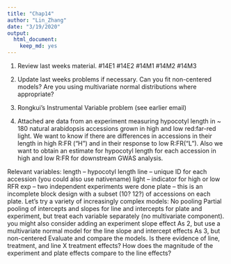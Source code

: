 ```yaml
---
title: "Chap14"
author: "Lin_Zhang"
date: "3/19/2020"
output: 
  html_document: 
    keep_md: yes
---
```

1. Review last weeks material.
#14E1
#14E2
#14M1
#14M2
#14M3

2. Update last weeks problems if necessary.  Can you fit non-centered models?  Are you using multivariate normal distributions where appropriate?



3. Rongkui's Instrumental Variable problem (see earlier email)


4. Attached are data from an experiment measuring hypocotyl length in ~ 180 natural arabidopsis accessions grown in high and low red:far-red light.  We want to know if there are differences in accessions in their length in high R:FR ("H") and in their response to low R:FR("L").  Also we want to obtain an estimate for hypocotyl length for each accession in high and low R:FR for downstream GWAS analysis.

Relevant variables:
length -- hypocotyl length
line -- unique ID for each accession (you could also use nativename)
light -- indicator for high or low RFR
exp -- two independent experiments were done
plate -- this is an incomplete block design with a subset (10? 12?) of accessions on each plate.
Let's try a variety of increasingly complex models:
 No pooling
 Partial pooling of intercepts and slopes for line and intercepts for plate and experiment, but treat each variable separately (no multivariate component).  you might also consider adding an experiment slope effect
As 2, but use a multivariate normal model for the line slope and intercept effects
As 3, but non-centered
Evaluate and compare the models.  Is there evidence of line, treatment, and line X treatment effects?  How does the magnitude of the experiment and plate effects compare to the line effects?

